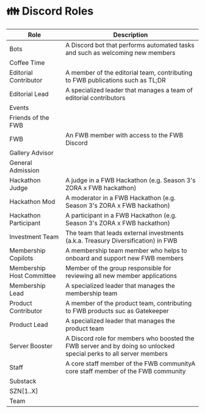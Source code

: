 # 👪 Discord Roles

| Role                      | Description                                                                                                        |
|---------------------------|--------------------------------------------------------------------------------------------------------------------|
| Bots                      | A Discord bot that performs automated tasks and such as welcoming new members                                      |
| Coffee Time               |                                                                                                                    |
| Editorial Contributor     | A member of the editorial team, contributing to FWB publications such as TL;DR                                     |
| Editorial Lead            | A specialized leader that manages a team of editorial contributors                                                 |
| Events                    |                                                                                                                    |
| Friends of the FWB        |                                                                                                                    |
| FWB                       | An FWB member with access to the FWB Discord                                                                       |
| Gallery Advisor           |                                                                                                                    |
| General Admission         |                                                                                                                    |
| Hackathon Judge           | A judge in a FWB Hackathon (e.g. Season 3's ZORA x FWB hackathon)                                                  |
| Hackathon Mod             | A moderator in a FWB Hackathon (e.g. Season 3's ZORA x FWB hackathon)                                              |
| Hackathon Participant     | A participant in a FWB Hackathon (e.g. Season 3's ZORA x FWB hackathon)                                            |
| Investment Team           | The team that leads external investments (a.k.a. Treasury Diversification) in FWB                                  |
| Membership Copilots       | A membership team member who helps to onboard and support new FWB members                                          |
| Membership Host Committee | Member of the group responsible for reviewing all new member applications                                          |
| Membership Lead           | A specialized leader that manages the membership team                                                              |
| Product Contributor       | A member of the product team, contributing to FWB products suc as Gatekeeper                                       |
| Product Lead              | A specialized leader that manages the product team                                                                 |
| Server Booster            | A Discord role for members who boosted the FWB server and by doing so unlocked special perks to all server members |
| Staff                     | A core staff member of the FWB communityA core staff member of the FWB community                                   |
| Substack                  |                                                                                                                    |
| SZN[1..X]                 |                                                                                                                    |
| Team                      |                                                                                                                    |


